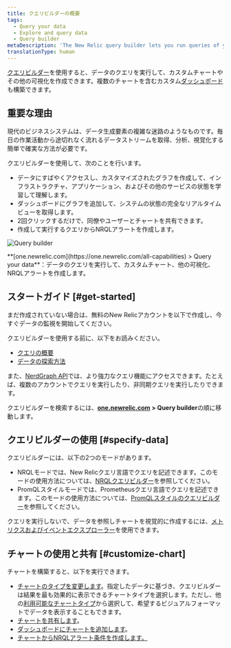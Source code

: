 ```yaml
---
title: クエリビルダーの概要
tags:
  - Query your data
  - Explore and query data
  - Query builder
metaDescription: 'The New Relic query builder lets you run queries of your data, build charts and other visualizations, and share charts.'
translationType: human
---
```



[クエリビルダー](https://one.newrelic.com/data-exploration/query-builder)を使用すると、データのクエリを実行して、カスタムチャートやその他の可視化を作成できます。複数のチャートを含むカスタム[ダッシュボード](/docs/dashboards/manage-your-dashboard/manage-your-dashboard#dash-create-chart)も構築できます。

## 重要な理由

現代のビジネスシステムは、データ生成要素の複雑な迷路のようなものです。毎日の作業活動から途切れなく流れるデータストリームを取得、分析、視覚化する簡単で確実な方法が必要です。

クエリビルダーを使用して、次のことを行います。

* データにすばやくアクセスし、カスタマイズされたグラフを作成して、インフラストラクチャ、アプリケーション、およびその他のサービスの状態を学習して理解します。
* ダッシュボードにグラフを追加して、システムの状態の完全なリアルタイムビューを取得します。
* 2回クリックするだけで、同僚やユーザーとチャートを共有できます。
* 作成して実行するクエリからNRQLアラートを作成します。

<img
  title="Query builder"
  alt="Query builder"
  src={queriesNrqlQueryBuilder}
/>

<figcaption>
  **[one.newrelic.com](https://one.newrelic.com/all-capabilities) > Query your data**：データのクエリを実行して、カスタムチャート、他の可視化、NRQLアラートを作成します。
</figcaption>

## スタートガイド [#get-started]

まだ作成されていない場合は、無料のNew Relicアカウントを以下で作成し、今すぐデータの監視を開始してください。

<InlineSignup/>

クエリビルダーを使用する前に、以下をお読みください。

* [クエリの概要](/docs/telemetry-data-platform/ingest-manage-data/understand-data/introduction-querying-new-relic-data)
* [データの探索方法](/docs/query-your-data/explore-query-data/explore-data/introduction-data-explorer)

また、[NerdGraph API](/docs/apis/nerdgraph/examples/nerdgraph-nrql-tutorial)では、より強力なクエリ機能にアクセスできます。たとえば、複数のアカウントでクエリを実行したり、非同期クエリを実行したりできます。

クエリビルダーを検索するには、**[one.newrelic.com](https://one.newrelic.com/all-capabilities) > Query builder**の順に移動します。

## クエリビルダーの使用 [#specify-data]

クエリビルダーには、以下の2つのモードがあります。

* NRQLモードでは、New Relicクエリ言語でクエリを記述できます。このモードの使用方法については、[NRQLクエリビルダー](/docs/chart-builder/use-chart-builder/choose-data/use-advanced-nrql-mode-specify-data)を参照してください。
* PromQLスタイルモードでは、Prometheusクエリ言語でクエリを記述できます。このモードの使用方法については、[PromQLスタイルのクエリビルダー](/docs/query-your-data/explore-query-data/query-builder/use-advanced-promql-style-mode-query-data)を参照してください。

クエリを実行しないで、データを参照しチャートを視覚的に作成するには、[メトリクスおよびイベントエクスプローラー](/docs/query-your-data/explore-query-data/data-explorer/introduction-data-explorer)を使用できます。

## チャートの使用と共有 [#customize-chart]

チャートを構築すると、以下を実行できます。

* [チャートのタイプを変更します](/docs/chart-builder/use-chart-builder/use-charts/use-your-charts#change-appearance)。指定したデータに基づき、クエリビルダーは結果を最も効果的に表示できるチャートタイプを選択します。ただし、他の[利用可能なチャートタイプ](/docs/insights/use-insights-ui/manage-dashboards/insights-chart-types)から選択して、希望するビジュアルフォーマットでデータを表示することもできます。
* [チャートを共有します](/docs/chart-builder/use-chart-builder/use-charts/use-your-charts#share-charts)。
* [ダッシュボードにチャートを追加します](/docs/chart-builder/use-chart-builder/use-charts/use-your-charts#add-to-dashboard)。
* [チャートからNRQLアラート条件を作成します。](/docs/alerts-applied-intelligence/new-relic-alerts/alert-conditions/create-nrql-alert-conditions/#create-chart)